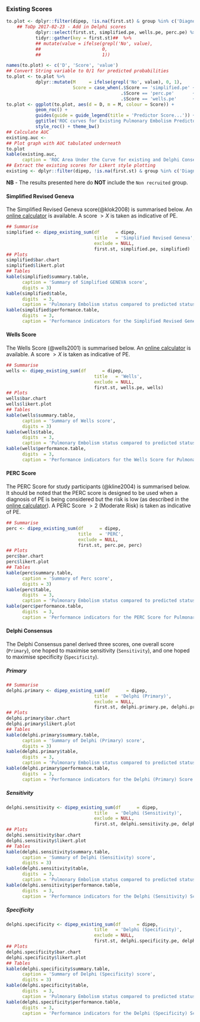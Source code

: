 ### Existing Scores {.tabset .tabset-fade .tabset-pills}

```r
to.plot <- dplyr::filter(dipep, !is.na(first.st) & group %in% c('Diagnosed PE', 'Suspected PE')) %>%
    ## ToDp 2017-02-23 - Add in Delphi scores
           dplyr::select(first.st, simplified.pe, wells.pe, perc.pe) %>%
           tidyr::gather(key = first.st)##  %>%
           ## mutate(value = ifelse(grepl('No', value),
           ##                       0,
           ##                       1))

names(to.plot) <- c('D', 'Score', 'value')
## Convert String variable to 0/1 for predicted probabilities
to.plot <- to.plot %>%
           dplyr::mutate(M     = ifelse(grepl('No', value), 0, 1),
                         Score = case_when(.$Score == 'simplified.pe' ~ 'Simplified Revised Geneva',
                                           .$Score == 'perc.pe'       ~ 'PERC',
                                           .$Score == 'wells.pe'      ~ 'Wells'))
to.plot <- ggplot(to.plot, aes(d = D, m = M, colour = Score)) +
           geom_roc() +
           guides(guide = guide_legend(title = 'Predictor Score...')) +
           ggtitle('ROC curves for Existing Pulmonary Embolism Predictors') +
           style_roc() + theme_bw()
## Calculate AUC
existing.auc <-
## Plot graph with AUC tabulated underneath
to.plot
kable(existing.auc,
      caption = 'ROC Area Under the Curve for existing and Delphi Consensus Scores')
## Extract the existing scores for Likert style plotting
existing <- dplyr::filter(dipep, !is.na(first.st) & group %in% c('Diagnosed PE', 'Suspected PE', 'Non recruited')) %>% dplyr::select(group, wells, simplified, perc)

```

**NB** - The results presented here do **NOT** include the `Non recruited` group.

#### Simplified Revised Geneva

The Simplified Revised Geneva score(@klok2008) is summarised below.  An [online calculator](https://www.mdcalc.com/geneva-score-revised-pulmonary-embolism) is available.  A score $> X$ is taken as indicative of PE.

```r
## Summarise
simplified <- dipep_existing_sum(df      = dipep,
                                 title   = 'Simplified Revised Geneva',
                                 exclude = NULL,
                                 first.st, simplified.pe, simplified)
## Plots
simplified$bar.chart
simplified$likert.plot
## Tables
kable(simplified$summary.table,
      caption = 'Summary of Simplified GENEVA score',
      digits = 3)
kable(simplified$table,
      digits  = 3,
      caption = 'Pulmonary Embolism status compared to predicted status based on Simplified Revised Geneva Score.')
kable(simplified$performance.table,
      digits  = 3,
      caption = 'Performance indicators for the Simplified Revised Geneva Score for Pulmonary Embolism applied retrospectively to the DiPEP data.')

```


#### Wells Score

The Wells Score (@wells2001) is summarised below.  An [online calculator](https://www.mdcalc.com/wells-criteria-pulmonary-embolism) is available.  A score $> X$ is taken as indicative of PE.

```r
## Summarise
wells <- dipep_existing_sum(df      = dipep,
                                 title   = 'Wells',
                                 exclude = NULL,
                                 first.st, wells.pe, wells)
## Plots
wells$bar.chart
wells$likert.plot
## Tables
kable(wells$summary.table,
      caption = 'Summary of Wells score',
      digits = 3)
kable(wells$table,
      digits  = 3,
      caption = 'Pulmonary Embolism status compared to predicted status based on Wells Score.')
kable(wells$performance.table,
      digits  = 3,
      caption = 'Performance indicators for the Wells Score for Pulmonary Embolism applied retrospectively to the DiPEP data.')

```


#### PERC Score

The PERC Score for study participants (@kline2004) is summarised below.  It should be noted that the PERC score is designed to be used when a diagnosis of PE is being considered but the risk is low (as described in the [online calculator](http://www.mdcalc.com/perc-rule-pulmonary-embolism/)).  A PERC Score $> 2$ (Moderate Risk) is taken as indicative of PE.

```r
## Summarise
perc <- dipep_existing_sum(df      = dipep,
                           title   = 'PERC',
                           exclude = NULL,
                           first.st, perc.pe, perc)
## Plots
perc$bar.chart
perc$likert.plot
## Tables
kable(perc$summary.table,
      caption = 'Summary of Perc score',
      digits = 3)
kable(perc$table,
      digits  = 3,
      caption = 'Pulmonary Embolism status compared to predicted status based on PERC Score.')
kable(perc$performance.table,
      digits  = 3,
      caption = 'Performance indicators for the PERC Score for Pulmonary Embolism applied retrospectively to the DiPEP data.')

```

#### Delphi Consensus  {.tabset .tabset-fade .tabset-pills}

The Delphi Consensus panel derived three scores, one overall score (`Primary`), one hoped to maximise sensitivity (`Sensitivity`), and one hoped to maximise specificity (`Specificity`).

##### Primary

```r
## Summarise
delphi.primary <- dipep_existing_sum(df      = dipep,
                                 title   = 'Delphi (Primary)',
                                 exclude = NULL,
                                 first.st, delphi.primary.pe, delphi.primary)
## Plots
delphi.primary$bar.chart
delphi.primary$likert.plot
## Tables
kable(delphi.primary$summary.table,
      caption = 'Summary of Delphi (Primary) score',
      digits = 3)
kable(delphi.primary$table,
      digits  = 3,
      caption = 'Pulmonary Embolism status compared to predicted status based on Delphi (Primary) Score.')
kable(delphi.primary$performance.table,
      digits  = 3,
      caption = 'Performance indicators for the Delphi (Primary) Score for Pulmonary Embolism applied retrospectively to the DiPEP data.')

```

##### Sensitivity

```r
delphi.sensitivity <- dipep_existing_sum(df      = dipep,
                                 title   = 'Delphi (Sensitivity)',
                                 exclude = NULL,
                                 first.st, delphi.sensitivity.pe, delphi.sensitivity)
## Plots
delphi.sensitivity$bar.chart
delphi.sensitivity$likert.plot
## Tables
kable(delphi.sensitivity$summary.table,
      caption = 'Summary of Delphi (Sensitivity) score',
      digits = 3)
kable(delphi.sensitivity$table,
      digits  = 3,
      caption = 'Pulmonary Embolism status compared to predicted status based on Delphi (Sensitivity) Score.')
kable(delphi.sensitivity$performance.table,
      digits  = 3,
      caption = 'Performance indicators for the Delphi (Sensitivity) Score for Pulmonary Embolism applied retrospectively to the DiPEP data.')

```

##### Specificity

```r
delphi.specificity <- dipep_existing_sum(df      = dipep,
                                 title   = 'Delphi (Specificity)',
                                 exclude = NULL,
                                 first.st, delphi.specificity.pe, delphi.specificity)
## Plots
delphi.specificity$bar.chart
delphi.specificity$likert.plot
## Tables
kable(delphi.specificity$summary.table,
      caption = 'Summary of Delphi (Specificity) score',
      digits = 3)
kable(delphi.specificity$table,
      digits  = 3,
      caption = 'Pulmonary Embolism status compared to predicted status based on Delphi (Specificity) Score.')
kable(delphi.specificity$performance.table,
      digits  = 3,
      caption = 'Performance indicators for the Delphi (Specificity) Score for Pulmonary Embolism applied retrospectively to the DiPEP data.')

```
